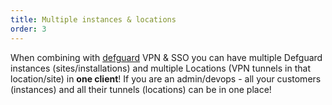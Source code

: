```yaml
---
title: Multiple instances & locations
order: 3
---
```


When combining with [defguard](https://github.com/DefGuard/defguard) VPN & SSO you can have multiple Defguard instances (sites/installations) and multiple Locations (VPN tunnels in that location/site) in <strong>one client</strong>! If you are an admin/devops - all your customers (instances) and all their tunnels (locations) can be in one place!
